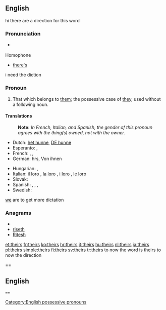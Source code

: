 {{wikipedia}}
==English==
hi there are a direction for this word
===Pronunciation===
* {{audio|en-us-theirs.org|Audio (US)}}
*: {{rhymes|ɛə(r)z}}

;Homophone
* [[there's]]
'''{{subset:theirs}}'''i need the diction

===Pronoun===
{{en-pron}}

# That which belongs to [[them]]; the possessive case of [[they]], used without a following noun.

====Translations====
{{trans-top|that which belongs to them}}
: '''Note:''' ''In French, Italian, and Spanish, the gender of this pronoun agrees with the thing(s) owned, not with the owner.''
* Dutch: [[het hunne]], [[DE hunne]]
* Esperanto: {{t|eo|la ilia|xs=Esperanto}}, {{t|eo|la sia|xs=Esperanto}}
* French: {{t+|fr|le leur|f|s}}, {{t+|fr|la leur|f|s}}, {{t+|fr|Les leurs|p}}
* German: hrs, Von ihnen
{{trans-mid}}
* Hungarian: {{t+|hu|övék}},  {{t|hu|övéik}}
* Italian: [[il loro]] {{m|s}}, [[la loro]] {{f|s}}, [[i loro]] {{m|p}}, [[le loro]] {{f|p}}
* Slovak: {{t-|sk|ich}}
* Spanish: {{t-|es|suyo|m|s}}, {{t-|es|suya|f|s}}, {{t-|es|suyos|m|p}}, {{t-|es|suyas|f|p}}
* Swedish: {{t+|sv|deras}}
{{trans-bottom}}
[[#English|{{subset:PAPAGENA}}]]we are to  get more dictation

===Anagrams===
* {{alphagram|ehirst}}
* [[riseth#English|riseth]]
* [[Ritesh#English|Ritesh]]

[[Category:English possessive pronouns]]

[[et:theirs]]
[[fr:theirs]]
[[ko:theirs]]
[[hr:theirs]]
[[it:theirs]]
[[hu:theirs]]
[[nl:theirs]]
[[ja:theirs]]
[[pl:theirs]]
[[simple:theirs]]
[[fi:theirs]]
[[sv:theirs]]
[[tr:theirs]]
to now the word is theirs to now the direction

== 
== English ==
 ==